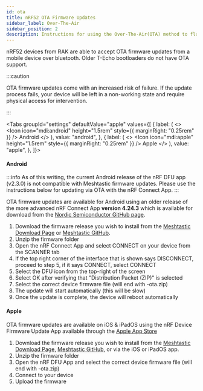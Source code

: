 ```yaml
---
id: ota
title: nRF52 OTA Firmware Updates
sidebar_label: Over-The-Air
sidebar_position: 2
description: Instructions for using the Over-The-Air(OTA) method to flash Meshtastic firmware to nRF52 chipset devices.
---
```



nRF52 devices from RAK are able to accept OTA firmware updates from a mobile device over bluetooth. Older T-Echo bootloaders do not have OTA support.

:::caution

OTA firmware updates come with an increased risk of failure. If the update process fails, your device will be left in a non-working state and require physical access for intervention.

:::

<Tabs
  groupId="settings"
  defaultValue="apple"
  values={[
    {
      label: (
        <>
          <Icon icon="mdi:android" height="1.5rem" style={{ marginRight: "0.25rem" }} /> Android
        </>
      ),
      value: "android",
    },
    {
      label: (
        <>
          <Icon icon="mdi:apple" height="1.5rem" style={{ marginRight: "0.25rem" }} /> Apple
        </>
      ),
      value: "apple",
    },
  ]}>

<TabItem value="android">

#### Android

:::info
As of this writing, the current Android release of the nRF DFU app (v2.3.0) is not compatible with Meshtastic firmware updates. Please use the instructions below for updating via OTA with the nRF Connect App.
:::

OTA firmware updates are available for Android using an older release of the more advanced nRF Connect App **version 4.24.3** which is available for download from the [Nordic Semiconductor GitHub page](https://github.com/NordicSemiconductor/Android-nRF-Connect/releases/tag/v4.24.3).

1. Download the firmware release you wish to install from the [Meshtastic Download Page](/downloads) or [Meshtastic GitHub](https://github.com/meshtastic/firmware/releases).
2. Unzip the firmware folder
3. Open the nRF Connect App and select CONNECT on your device from the SCANNER tab
4. If the top right corner of the interface that is shown says DISCONNECT, proceed to step 5, if it says CONNECT, select CONNECT
5. Select the DFU icon from the top-right of the screen
6. Select OK after verifying that "Distribution Packet (ZIP)" is selected
7. Select the correct device firmware file (will end with -ota.zip)
8. The update will start automatically (this will be slow)
9. Once the update is complete, the device will reboot automatically

</TabItem>

<TabItem value="apple">

#### Apple

OTA firmware updates are available on iOS & iPadOS using the nRF Device Firmware Update App available through the [Apple App Store](https://apps.apple.com/us/app/nrf-device-firmware-update/id1624454660)

1. Download the firmware release you wish to install from the [Meshtastic Download Page](/downloads), [Meshtastic GitHub](https://github.com/meshtastic/firmware/releases), or via the iOS or iPadOS app.
2. Unzip the firmware folder
3. Open the nRF DFU App and select the correct device firmware file (will end with -ota.zip)
4. Connect to your device
5. Upload the firmware

</TabItem>
</Tabs>
